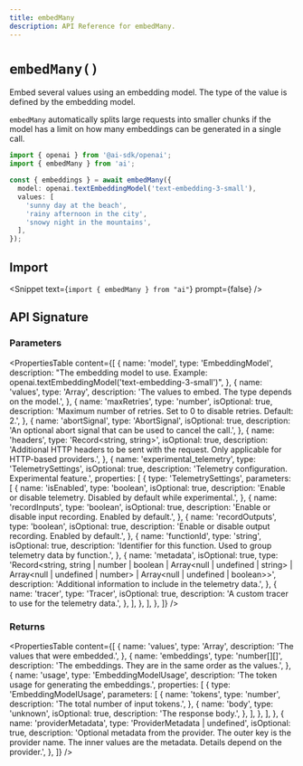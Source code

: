```yaml
---
title: embedMany
description: API Reference for embedMany.
---
```


# `embedMany()`

Embed several values using an embedding model. The type of the value is defined
by the embedding model.

`embedMany` automatically splits large requests into smaller chunks if the model
has a limit on how many embeddings can be generated in a single call.

```ts
import { openai } from '@ai-sdk/openai';
import { embedMany } from 'ai';

const { embeddings } = await embedMany({
  model: openai.textEmbeddingModel('text-embedding-3-small'),
  values: [
    'sunny day at the beach',
    'rainy afternoon in the city',
    'snowy night in the mountains',
  ],
});
```

## Import

<Snippet text={`import { embedMany } from "ai"`} prompt={false} />

## API Signature

### Parameters

<PropertiesTable
  content={[
    {
      name: 'model',
      type: 'EmbeddingModel',
      description:
        "The embedding model to use. Example: openai.textEmbeddingModel('text-embedding-3-small')",
    },
    {
      name: 'values',
      type: 'Array<VALUE>',
      description: 'The values to embed. The type depends on the model.',
    },
    {
      name: 'maxRetries',
      type: 'number',
      isOptional: true,
      description:
        'Maximum number of retries. Set to 0 to disable retries. Default: 2.',
    },
    {
      name: 'abortSignal',
      type: 'AbortSignal',
      isOptional: true,
      description:
        'An optional abort signal that can be used to cancel the call.',
    },
    {
      name: 'headers',
      type: 'Record<string, string>',
      isOptional: true,
      description:
        'Additional HTTP headers to be sent with the request. Only applicable for HTTP-based providers.',
    },
    {
      name: 'experimental_telemetry',
      type: 'TelemetrySettings',
      isOptional: true,
      description: 'Telemetry configuration. Experimental feature.',
      properties: [
        {
          type: 'TelemetrySettings',
          parameters: [
            {
              name: 'isEnabled',
              type: 'boolean',
              isOptional: true,
              description:
                'Enable or disable telemetry. Disabled by default while experimental.',
            },
            {
              name: 'recordInputs',
              type: 'boolean',
              isOptional: true,
              description:
                'Enable or disable input recording. Enabled by default.',
            },
            {
              name: 'recordOutputs',
              type: 'boolean',
              isOptional: true,
              description:
                'Enable or disable output recording. Enabled by default.',
            },
            {
              name: 'functionId',
              type: 'string',
              isOptional: true,
              description:
                'Identifier for this function. Used to group telemetry data by function.',
            },
            {
              name: 'metadata',
              isOptional: true,
              type: 'Record<string, string | number | boolean | Array<null | undefined | string> | Array<null | undefined | number> | Array<null | undefined | boolean>>',
              description:
                'Additional information to include in the telemetry data.',
            },
            {
              name: 'tracer',
              type: 'Tracer',
              isOptional: true,
              description: 'A custom tracer to use for the telemetry data.',
            },
          ],
        },
      ],
    },
  ]}
/>

### Returns

<PropertiesTable
  content={[
    {
      name: 'values',
      type: 'Array<VALUE>',
      description: 'The values that were embedded.',
    },
    {
      name: 'embeddings',
      type: 'number[][]',
      description: 'The embeddings. They are in the same order as the values.',
    },
    {
      name: 'usage',
      type: 'EmbeddingModelUsage',
      description: 'The token usage for generating the embeddings.',
      properties: [
        {
          type: 'EmbeddingModelUsage',
          parameters: [
            {
              name: 'tokens',
              type: 'number',
              description: 'The total number of input tokens.',
            },
            {
              name: 'body',
              type: 'unknown',
              isOptional: true,
              description: 'The response body.',
            },
          ],
        },
      ],
    },
    {
      name: 'providerMetadata',
      type: 'ProviderMetadata | undefined',
      isOptional: true,
      description: 'Optional metadata from the provider. The outer key is the provider name. The inner values are the metadata. Details depend on the provider.',
    },
]}
/>
